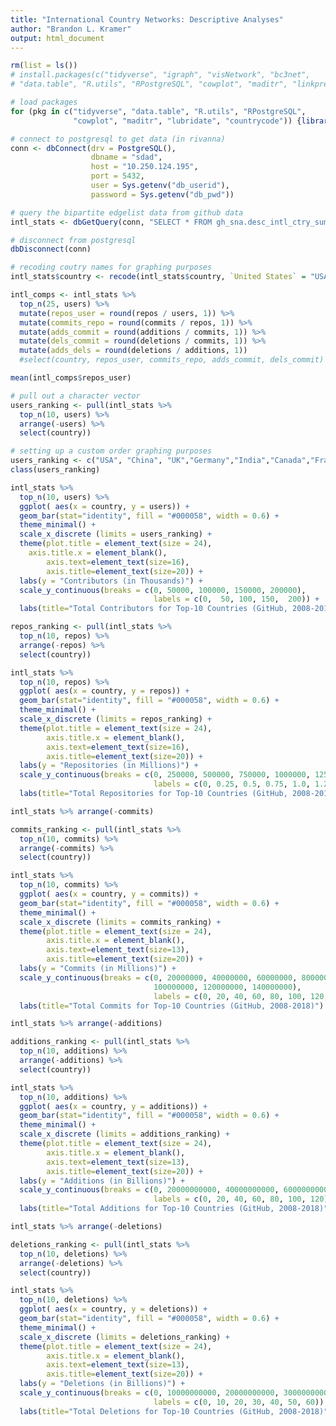 ```yaml
---
title: "International Country Networks: Descriptive Analyses"
author: "Brandon L. Kramer"
output: html_document
---
```


```r
rm(list = ls())
# install.packages(c("tidyverse", "igraph", "visNetwork", "bc3net", 
# "data.table", "R.utils", "RPostgreSQL", "cowplot", "maditr", "linkprediction", "poweRlaw"))

# load packages 
for (pkg in c("tidyverse", "data.table", "R.utils", "RPostgreSQL",
              "cowplot", "maditr", "lubridate", "countrycode")) {library(pkg, character.only = TRUE)}

# connect to postgresql to get data (in rivanna)
conn <- dbConnect(drv = PostgreSQL(), 
                  dbname = "sdad", 
                  host = "10.250.124.195", 
                  port = 5432, 
                  user = Sys.getenv("db_userid"), 
                  password = Sys.getenv("db_pwd"))

# query the bipartite edgelist data from github data  
intl_stats <- dbGetQuery(conn, "SELECT * FROM gh_sna.desc_intl_ctry_summary")

# disconnect from postgresql
dbDisconnect(conn)
```

```r
# recoding coutry names for graphing purposes
intl_stats$country <- recode(intl_stats$country, `United States` = "USA", `United Kingdom` = "UK")

intl_comps <- intl_stats %>% 
  top_n(25, users) %>% 
  mutate(repos_user = round(repos / users, 1)) %>% 
  mutate(commits_repo = round(commits / repos, 1)) %>% 
  mutate(adds_commit = round(additions / commits, 1)) %>% 
  mutate(dels_commit = round(deletions / commits, 1)) %>% 
  mutate(adds_dels = round(deletions / additions, 1))
  #select(country, repos_user, commits_repo, adds_commit, dels_commit)

mean(intl_comps$repos_user)
```


```r

# pull out a character vector 
users_ranking <- pull(intl_stats %>% 
  top_n(10, users) %>% 
  arrange(-users) %>%
  select(country))

# setting up a custom order graphing purposes 
users_ranking <- c("USA", "China", "UK","Germany","India","Canada","France", "Brazil","Russia", "Japan")
class(users_ranking)

intl_stats %>% 
  top_n(10, users) %>% 
  ggplot( aes(x = country, y = users)) +
  geom_bar(stat="identity", fill = "#000058", width = 0.6) + 
  theme_minimal() + 
  scale_x_discrete (limits = users_ranking) + 
  theme(plot.title = element_text(size = 24),
    axis.title.x = element_blank(),
        axis.text=element_text(size=16),
        axis.title=element_text(size=20)) +
  labs(y = "Contributors (in Thousands)") +
  scale_y_continuous(breaks = c(0, 50000, 100000, 150000, 200000), 
                                labels = c(0,  50, 100, 150,  200)) +
  labs(title="Total Contributors for Top-10 Countries (GitHub, 2008-2019)")

```

```r

repos_ranking <- pull(intl_stats %>% 
  top_n(10, repos) %>% 
  arrange(-repos) %>%
  select(country)) 

intl_stats %>% 
  top_n(10, repos) %>% 
  ggplot( aes(x = country, y = repos)) +
  geom_bar(stat="identity", fill = "#000058", width = 0.6) + 
  theme_minimal() + 
  scale_x_discrete (limits = repos_ranking) + 
  theme(plot.title = element_text(size = 24),
        axis.title.x = element_blank(),
        axis.text=element_text(size=16),
        axis.title=element_text(size=20)) +
  labs(y = "Repositories (in Millions)") +
  scale_y_continuous(breaks = c(0, 250000, 500000, 750000, 1000000, 1250000, 1500000), 
                                labels = c(0, 0.25, 0.5, 0.75, 1.0, 1.25, 1.5)) +
  labs(title="Total Repositories for Top-10 Countries (GitHub, 2008-2018)")
```

```r

intl_stats %>% arrange(-commits)

commits_ranking <- pull(intl_stats %>% 
  top_n(10, commits) %>% 
  arrange(-commits) %>%
  select(country)) 

intl_stats %>% 
  top_n(10, commits) %>% 
  ggplot( aes(x = country, y = commits)) +
  geom_bar(stat="identity", fill = "#000058", width = 0.6) + 
  theme_minimal() + 
  scale_x_discrete (limits = commits_ranking) + 
  theme(plot.title = element_text(size = 24),
        axis.title.x = element_blank(),
        axis.text=element_text(size=13),
        axis.title=element_text(size=20)) +
  labs(y = "Commits (in Millions)") +
  scale_y_continuous(breaks = c(0, 20000000, 40000000, 60000000, 80000000, 
                                100000000, 120000000, 140000000), 
                                labels = c(0, 20, 40, 60, 80, 100, 120, 140)) +
  labs(title="Total Commits for Top-10 Countries (GitHub, 2008-2018)")

```
```r

intl_stats %>% arrange(-additions)

additions_ranking <- pull(intl_stats %>% 
  top_n(10, additions) %>% 
  arrange(-additions) %>%
  select(country)) 

intl_stats %>% 
  top_n(10, additions) %>% 
  ggplot( aes(x = country, y = additions)) +
  geom_bar(stat="identity", fill = "#000058", width = 0.6) + 
  theme_minimal() + 
  scale_x_discrete (limits = additions_ranking) + 
  theme(plot.title = element_text(size = 24),
        axis.title.x = element_blank(),
        axis.text=element_text(size=13),
        axis.title=element_text(size=20)) +
  labs(y = "Additions (in Billions)") +
  scale_y_continuous(breaks = c(0, 20000000000, 40000000000, 60000000000, 80000000000, 100000000000, 120000000000), 
                                labels = c(0, 20, 40, 60, 80, 100, 120)) +
  labs(title="Total Additions for Top-10 Countries (GitHub, 2008-2018)")

```
```r

intl_stats %>% arrange(-deletions)

deletions_ranking <- pull(intl_stats %>% 
  top_n(10, deletions) %>% 
  arrange(-deletions) %>%
  select(country)) 

intl_stats %>% 
  top_n(10, deletions) %>% 
  ggplot( aes(x = country, y = deletions)) +
  geom_bar(stat="identity", fill = "#000058", width = 0.6) + 
  theme_minimal() + 
  scale_x_discrete (limits = deletions_ranking) + 
  theme(plot.title = element_text(size = 24),
        axis.title.x = element_blank(),
        axis.text=element_text(size=13),
        axis.title=element_text(size=20)) +
  labs(y = "Deletions (in Billions)") +
  scale_y_continuous(breaks = c(0, 10000000000, 20000000000, 30000000000, 40000000000, 50000000000, 60000000000), 
                                labels = c(0, 10, 20, 30, 40, 50, 60)) +
  labs(title="Total Deletions for Top-10 Countries (GitHub, 2008-2018)")

```
